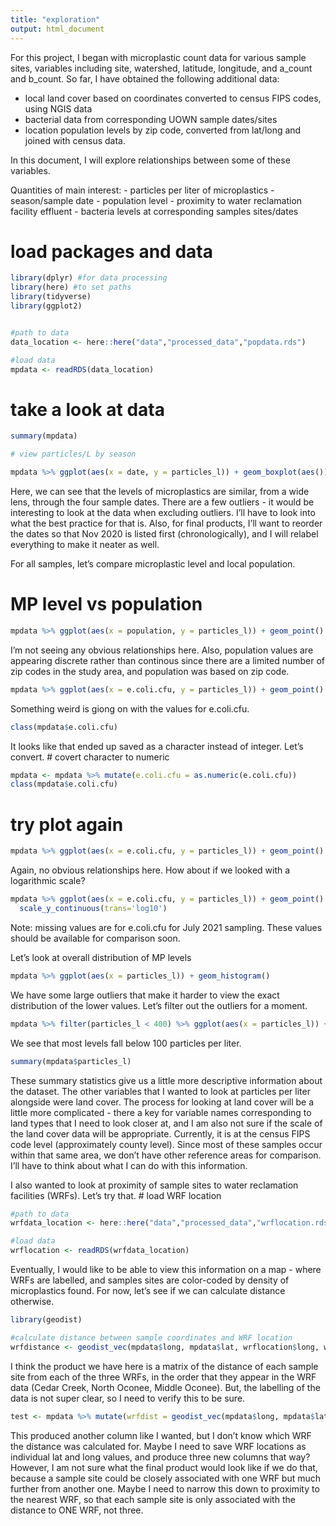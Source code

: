 ```yaml
---
title: "exploration"
output: html_document
---
```


For this project, I began with microplastic count data for various sample sites, variables including site, watershed, latitude, longitude, and a_count and b_count. So far, I have obtained the following additional data: 

 - local land cover based on coordinates converted to census FIPS codes, using NGIS data
 - bacterial data from corresponding UOWN sample dates/sites
 - location population levels by zip code, converted from lat/long and joined with census data. 
 
In this document, I will explore relationships between some of these variables. 

Quantities of main interest: 
 - particles per liter of microplastics
 - season/sample date
 - population level
 - proximity to water reclamation facility effluent
 - bacteria levels at corresponding samples sites/dates
 
# load packages and data
```r
library(dplyr) #for data processing
library(here) #to set paths
library(tidyverse)
library(ggplot2)


#path to data
data_location <- here::here("data","processed_data","popdata.rds")

#load data
mpdata <- readRDS(data_location)

```

# take a look at data
```r
summary(mpdata)

# view particles/L by season

mpdata %>% ggplot(aes(x = date, y = particles_l)) + geom_boxplot(aes()) + labs(title = "Microplastic Concentration")


```
 
 Here, we can see that the levels of microplastics are similar, from a wide lens, through the four sample dates. There are a few outliers - it would be interesting to look at the data when excluding outliers. I'll have to look into what the best practice for that is. Also, for final products, I'll want to reorder the dates so that Nov 2020 is listed first (chronologically), and I will relabel everything to make it neater as well. 
 
 
 For all samples, let's compare microplastic level and local population. 
 
# MP level vs population
```r
mpdata %>% ggplot(aes(x = population, y = particles_l)) + geom_point()
```

I'm not seeing any obvious relationships here. Also, population values are appearing discrete rather than continous since there are a limited number of zip codes in the study area, and population was based on zip code. 

```r
mpdata %>% ggplot(aes(x = e.coli.cfu, y = particles_l)) + geom_point() + theme(axis.text.x = element_text(angle = 90, hjust=1))
```


Something weird is giong on with the values for e.coli.cfu. 

```r
class(mpdata$e.coli.cfu)
```

It looks like that ended up saved as a character instead of integer. Let's convert. 
# covert character to numeric
```r
mpdata <- mpdata %>% mutate(e.coli.cfu = as.numeric(e.coli.cfu))
class(mpdata$e.coli.cfu)
```

# try plot again
```r
mpdata %>% ggplot(aes(x = e.coli.cfu, y = particles_l)) + geom_point() + theme(axis.text.x = element_text(angle = 90, hjust=1))
```

Again, no obvious relationships here. How about if we looked with a logarithmic scale? 

```r
mpdata %>% ggplot(aes(x = e.coli.cfu, y = particles_l)) + geom_point() + theme(axis.text.x = element_text(angle = 90, hjust=1)) + scale_x_continuous(trans='log10') +
  scale_y_continuous(trans='log10')
```

Note: missing values are for e.coli.cfu for July 2021 sampling. These values should be available for comparison soon. 

Let's look at overall distribution of MP levels
```r
mpdata %>% ggplot(aes(x = particles_l)) + geom_histogram()
```


We have some large outliers that make it harder to view the exact distribution of the lower values. Let's filter out the outliers for a moment. 

```r
mpdata %>% filter(particles_l < 400) %>% ggplot(aes(x = particles_l)) + geom_histogram()
```

We see that most levels fall below 100 particles per liter. 

```r
summary(mpdata$particles_l)
```

These summary statistics give us a little more descriptive information about the dataset. The other variables that I wanted to look at particles per liter alongside were land cover. The process for looking at land cover will be a little more complicated - there a key for variable names corresponding to land types that I need to look closer at, and I am also not sure if the scale of the land cover data will be appropriate. Currently, it is at the census FIPS code level (approximately county level). Since most of these samples occur within that same area, we don't have other reference areas for comparison. I'll have to think about what I can do with this information. 

I also wanted to look at proximity of sample sites to water reclamation facilities (WRFs). Let's try that. 
# load WRF location
```r
#path to data
wrfdata_location <- here::here("data","processed_data","wrflocation.rds")

#load data
wrflocation <- readRDS(wrfdata_location)
```

Eventually, I would like to be able to view this information on a map - where WRFs are labelled, and samples sites are color-coded by density of microplastics found. For now, let's see if we can calculate distance otherwise. 

```r
library(geodist)

#calculate distance between sample coordinates and WRF location
wrfdistance <- geodist_vec(mpdata$long, mpdata$lat, wrflocation$long, wrflocation$lat)
```

I think the product we have here is a matrix of the distance of each sample site from each of the three WRFs, in the order that they appear in the WRF data (Cedar Creek, North Oconee, Middle Oconee). But, the labelling of the data is not super clear, so I need to verify this to be sure. 


```r
test <- mpdata %>% mutate(wrfdist = geodist_vec(mpdata$long, mpdata$lat, wrflocation$long, wrflocation$lat))
```

This produced another column like I wanted, but I don't know which WRF the distance was calculated for. Maybe I need to save WRF locations as individual lat and long values, and produce three new columns that way? However, I am not sure what the final product would look like if we do that, because a sample site could be closely associated with one WRF but much further from another one. Maybe I need to narrow this down to proximity to the nearest WRF, so that each sample site is only associated with the distance to ONE WRF, not three. 